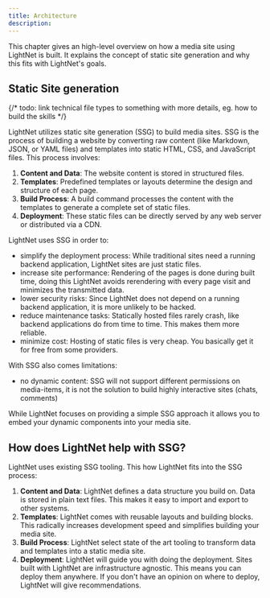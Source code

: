 ```yaml
---
title: Architecture
description: 
---
```


This chapter gives an high-level overview on how a media site using LightNet is built.
It explains the concept of static site generation and why this fits with LightNet's goals.

## Static Site generation

{/* todo: link technical file types to something with more details, eg. how to build the skills */}

LightNet utilizes static site generation (SSG) to build media sites. 
SSG is the process of building a website by converting raw content (like Markdown, JSON, or YAML files) 
and templates into static HTML, CSS, and JavaScript files. This process involves:

1. **Content and Data**: The website content is stored in structured files.
2. **Templates**: Predefined templates or layouts determine the design and structure of each page.
3. **Build Process**: A build command processes the content with the templates to generate a complete set of static files.
4. **Deployment**: These static files can be directly served by any web server or distributed via a CDN.

LightNet uses SSG in order to:

- simplify the deployment process: While traditional sites need a running backend application, LightNet sites are just static files.
- increase site performance: Rendering of the pages is done during built time, doing this LightNet avoids rerendering with every page visit and minimizes the transmitted data.
- lower security risks: Since LightNet does not depend on a running backend application, it is more unlikely to be hacked.
- reduce maintenance tasks: Statically hosted files rarely crash, like backend applications do from time to time. This makes them more reliable.
- minimize cost: Hosting of static files is very cheap. You basically get it for free from some providers.


With SSG also comes limitations:
- no dynamic content: SSG will not support different permissions on media-items, it is not the solution to build highly interactive sites (chats, comments)

While LightNet focuses on providing a simple SSG approach it allows you to embed your dynamic components into your media site.


## How does LightNet help with SSG?

LightNet uses existing SSG tooling.
This how LightNet fits into the SSG process:

1. **Content and Data**: LightNet defines a data structure you build on. Data is stored in plain text files. This makes it easy to import and export to other systems.
2. **Templates**: LightNet comes with reusable layouts and building blocks. This radically increases development speed and simplifies building your media site.
3. **Build Process**: LightNet select state of the art tooling to transform data and templates into a static media site.
4. **Deployment**: LightNet will guide you with doing the deployment. Sites built with LightNet are infrastructure agnostic. This means you can deploy them anywhere. If you don't have an opinion on where to deploy, LightNet will give recommendations.
